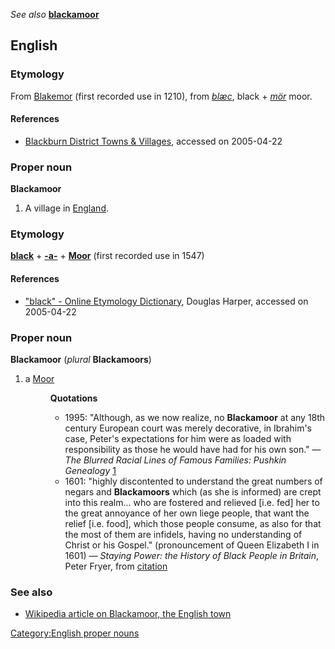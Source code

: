 ''See also'' '''[[blackamoor]]'''

== English ==
=== Etymology ===
From [[Blakemor]] (first recorded use in 1210), from {{OE.}} ''[[blæc]]'', black + ''[[mör]]'' moor.

==== References ====
*[http://www.lancslinks.org.uk/linkscontent/mycommunity/localcommunity/blackburn/ Blackburn District Towns & Villages], accessed on 2005-04-22

=== Proper noun ===
[[Category:English proper nouns]]
'''Blackamoor'''
#A village in [[England]].

=== Etymology ===
'''[[black]]''' + '''[[-a-]]''' + '''[[Moor]]''' (first recorded use in 1547)

==== References ====
* [http://etymonline.com./index.php?term=black "black" - Online Etymology Dictionary], Douglas Harper, accessed on 2005-04-22

=== Proper noun ===
'''Blackamoor''' (''plural'' '''Blackamoors''')

# a [[Moor]]
#:'''Quotations'''
#:*1995: "Although, as we now realize, no '''Blackamoor''' at any 18th century European court was merely decorative, in Ibrahim's case, Peter's expectations for him were as loaded with responsibility as those he would have had for his own son." &mdash; ''The Blurred Racial Lines of Famous Families: Pushkin Genealogy'' [http://www.pbs.org/wgbh/pages/frontline/shows/secret/famous/pushkingenealogy.html]
#:*1601: "highly discontented to understand the great numbers of negars and '''Blackamoors''' which (as she is informed) are crept into this realm... who are fostered and relieved [i.e. fed] her to the great annoyance of her own liege people, that want the relief [i.e. food], which those people consume, as also for that the most of them are infidels, having no understanding of Christ or his Gospel." (pronouncement of Queen Elizabeth I in 1601) &mdash; ''Staying Power: the History of Black People in Britain'', Peter Fryer, from [http://www.cx.unibe.ch/ens/cg/shak/oth/art/maitland.html citation]

===See also===
*[[w:Blackamoor|Wikipedia article on Blackamoor, the English town]]